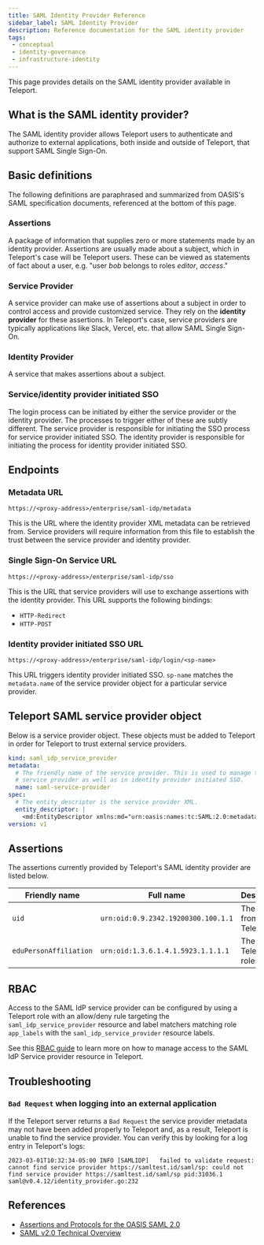 ```yaml
---
title: SAML Identity Provider Reference
sidebar_label: SAML Identity Provider
description: Reference documentation for the SAML identity provider
tags:
 - conceptual
 - identity-governance
 - infrastructure-identity
---
```


This page provides details on the SAML identity provider available
in Teleport.

## What is the SAML identity provider?

The SAML identity provider allows Teleport users to authenticate and
authorize to external applications, both inside and outside of Teleport,
that support SAML Single Sign-On.

## Basic definitions

The following definitions are paraphrased and summarized from OASIS's SAML
specification documents, referenced at the bottom of this page.

### Assertions

A package of information that supplies zero or more statements made by an
identity provider. Assertions are usually made about a subject, which in
Teleport's case will be Teleport users. These can be viewed as statements of
fact about a user, e.g. "user *bob* belongs to roles *editor*, *access*."

### Service Provider

A service provider can make use of assertions about a subject in order to control
access and provide customized service. They rely on the **identity provider** for
these assertions. In Teleport's case, service providers are typically applications
like Slack, Vercel, etc. that allow SAML Single Sign-On.

### Identity Provider

A service that makes assertions about a subject.

### Service/identity provider initiated SSO

The login process can be initiated by either the service provider or the identity
provider. The processes to trigger either of these are subtly different. The
service provider is responsible for initiating the SSO process for service
provider initiated SSO. The identity provider is responsible for initiating
the process for identity provider initiated SSO.

## Endpoints

### Metadata URL

`https://<proxy-address>/enterprise/saml-idp/metadata`

This is the URL where the identity provider XML metadata can be retrieved from.
Service providers will require information from this file to establish the
trust between the service provider and identity provider.

### Single Sign-On Service URL

`https://<proxy-address>/enterprise/saml-idp/sso`

This is the URL that service providers will use to exchange assertions with the
identity provider. This URL supports the following bindings:

- `HTTP-Redirect`
- `HTTP-POST`

### Identity provider initiated SSO URL

`https://<proxy-address>/enterprise/saml-idp/login/<sp-name>`

This URL triggers identity provider initiated SSO. `sp-name` matches the
`metadata.name` of the service provider object for a particular service provider.

## Teleport SAML service provider object

Below is a service provider object. These objects must be added to Teleport in
order for Teleport to trust external service providers.

```yaml
kind: saml_idp_service_provider
metadata:
  # The friendly name of the service provider. This is used to manage the
  # service provider as well as in identity provider initiated SSO.
  name: saml-service-provider
spec:
  # The entity_descriptor is the service provider XML.
  entity_descriptor: |
    <md:EntityDescriptor xmlns:md="urn:oasis:names:tc:SAML:2.0:metadata"...
version: v1
```

## Assertions

The assertions currently provided by Teleport's SAML identity provider are listed below.

| Friendly name          | Full name                           | Description               | Format                                            |
|------------------------|-------------------------------------|---------------------------|---------------------------------------------------|
| `uid`                  | `urn:oid:0.9.2342.19200300.100.1.1` | The user ID from Teleport | `urn:oasis:names:tc:SAML:2.0:attrname-format:uri` |
| `eduPersonAffiliation` | `urn:oid:1.3.6.1.4.1.5923.1.1.1.1`  | The user's Teleport roles | `urn:oasis:names:tc:SAML:2.0:attrname-format:uri` |

## RBAC

Access to the SAML IdP service provider can be configured by using a Teleport role 
with an allow/deny rule targeting the `saml_idp_service_provider` resource and label matchers
matching role `app_labels` with the `saml_idp_service_provider` resource labels. 

See this [RBAC guide](../../identity-governance/idps/saml-idp-rbac.mdx) to learn more on how to 
manage access to the SAML IdP Service provider resource in Teleport.

## Troubleshooting

### `Bad Request` when logging into an external application

If the Teleport server returns a `Bad Request` the service provider metadata may not
have been added properly to Teleport and, as a result, Teleport is unable to find the
service provider. You can verify this by looking for a log entry in Teleport's logs:

```code
2023-03-01T10:32:34-05:00 INFO [SAMLIDP]   failed to validate request: cannot find service provider https://samltest.id/saml/sp: could not find service provider https://samltest.id/saml/sp pid:31036.1 saml@v0.4.12/identity_provider.go:232
```

## References

- [Assertions and Protocols for the OASIS SAML 2.0](https://docs.oasis-open.org/security/saml/v2.0/saml-core-2.0-os.pdf)
- [SAML v2.0 Technical Overview](http://docs.oasis-open.org/security/saml/Post2.0/sstc-saml-tech-overview-2.0-cd-02.pdf)
